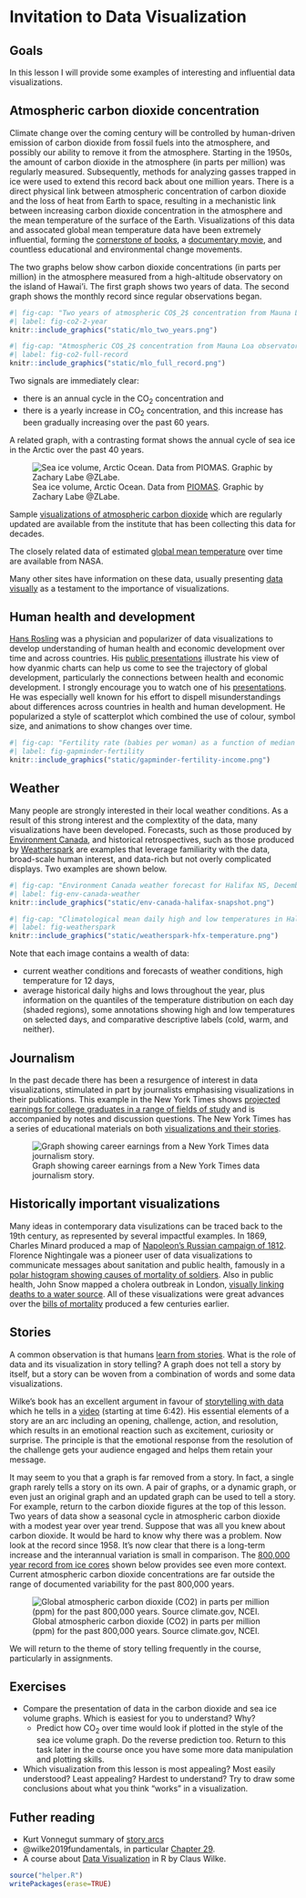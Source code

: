 # Invitation to Data Visualization {#ch-invitation}

## Goals

In this lesson I will provide some examples of interesting and influential data visualizations.

## Atmospheric carbon dioxide concentration

Climate change over the coming century will be controlled by human-driven emission of carbon dioxide from fossil fuels into the atmosphere, and possibly our ability to remove it from the atmosphere. Starting in the 1950s, the amount of carbon dioxide in the atmosphere (in parts per million) was regularly measured. Subsequently, methods for analyzing gasses trapped in ice were used to extend this record back about one million years. There is a direct physical link between atmospheric concentration of carbon dioxide and the loss of heat from Earth to space, resulting in a mechanistic link between increasing carbon dioxide concentration in the atmosphere and the mean temperature of the surface of the Earth. Visualizations of this data and assocated global mean temperature data have been extremely influential, forming the [cornerstone of books](https://en.wikipedia.org/wiki/The_Hockey_Stick_and_the_Climate_Wars), a [documentary movie](https://en.wikipedia.org/wiki/An_Inconvenient_Truth), and countless educational and environmental change movements.

The two graphs below show carbon dioxide concentrations (in parts per million) in the atmosphere measured from a high-altitude observatory on the island of Hawai'i. The first graph shows two years of data. The second graph shows the monthly record since regular observations began.

```r
#| fig-cap: "Two years of atmospheric CO$_2$ concentration from Mauna Loa observatory. Source [co2.earth](https://www.co2.earth/daily-co2) and [sioweb.ucsd.edu](https://sioweb.ucsd.edu/programs/keelingcurve/). "
#| label: fig-co2-2-year
knitr::include_graphics("static/mlo_two_years.png")
```

```r
#| fig-cap: "Atmospheric CO$_2$ concentration from Mauna Loa observatory, 1958 to present. Source [co2.earth](https://www.co2.earth/daily-co2) and [sioweb.ucsd.edu](https://sioweb.ucsd.edu/programs/keelingcurve/). "
#| label: fig-co2-full-record
knitr::include_graphics("static/mlo_full_record.png")
```

Two signals are immediately clear:

* there is an annual cycle in the CO$_2$ concentration and
* there is a yearly increase in CO$_2$ concentration, and this increase has been gradually increasing over the past 60 years.

A related graph, with a contrasting format shows the annual cycle of sea ice in the Arctic over the past 40 years.

![Sea ice volume, Arctic Ocean. Data from [PIOMAS](http://psc.apl.uw.edu/research/projects/arctic-sea-ice-volume-anomaly/). Graphic by Zachary Labe \@ZLabe.](static/sea-ice-volume.png){#fig-sea-ice}

Sample [visualizations of atmospheric carbon dioxide](https://scrippsco2.ucsd.edu/data/atmospheric_co2/primary_mlo_co2_record.html) which are regularly updated are available from the institute that has been collecting this data for decades.

The closely related data of estimated [global mean temperature](https://climate.nasa.gov/vital-signs/global-temperature/) over time are available from NASA.

Many other sites have information on these data, usually presenting [data visually](https://www.climate.gov/news-features/understanding-climate/climate-change-atmospheric-carbon-dioxide) as a testament to the importance of visualizations.

## Human health and development

[Hans Rosling](https://en.wikipedia.org/wiki/Hans_Rosling) was a physician and popularizer of data visualizations to develop understanding of human health and economic development over time and across countries. His [public presentations](https://www.ted.com/talks/hans_rosling_the_best_stats_you_ve_ever_seen) illustrate his view of how dyanmic charts can help us come to see the trajectory of global development, particularly the connections between health and economic development. I strongly encourage you to watch one of his [presentations](https://www.ted.com/talks/hans_rosling_the_best_stats_you_ve_ever_seen). He was especially well known for his effort to dispell misunderstandings about differences across countries in health and human development. He popularized a style of scatterplot which combined the use of colour, symbol size, and animations to show changes over time.

```r
#| fig-cap: "Fertility rate (babies per woman) as a function of median national income across countries. See the animated version showing how this relationship has changed over time in the video linked above. Source [gapminder.org](https://gapminder.org)"
#| label: fig-gapminder-fertility
knitr::include_graphics("static/gapminder-fertility-income.png")
```

## Weather

Many people are strongly interested in their local weather conditions. As a result of this strong interest and the complextity of the data, many visualizations have been developed. Forecasts, such as those produced by [Environment Canada](https://weather.gc.ca/city/pages/ns-19_metric_e.html), and historical retrospectives, such as those produced by [Weatherspark](https://weatherspark.com/y/28434/Average-Weather-in-Halifax-Canada-Year-Round) are examples that leverage familiarity with the data, broad-scale human interest, and data-rich but not overly complicated displays. Two examples are shown below.

```r
#| fig-cap: "Environment Canada weather forecast for Halifax NS, December 10, 2020"
#| label: fig-env-canada-weather
knitr::include_graphics("static/env-canada-halifax-snapshot.png")
```

```r
#| fig-cap: "Climatological mean daily high and low temperatures in Halifax NS from weatherspark.com"
#| label: fig-weatherspark
knitr::include_graphics("static/weatherspark-hfx-temperature.png")
```

Note that each image contains a wealth of data:

* current weather conditions and forecasts of weather conditions, high temperature for 12 days, 
* average historical daily highs and lows throughout the year, plus information on the quantiles of the temperature distribution on each day (shaded regions), some annotations showing high and low temperatures on selected days, and comparative descriptive labels (cold, warm, and neither).

## Journalism

In the past decade there has been a resurgence of interest in data visualizations, stimulated in part by journalists emphasising visualizations in their publications. This example in the New York Times shows [projected earnings for college graduates in a range of fields of study](https://www.nytimes.com/2018/01/04/learning/whats-going-on-in-this-graph-jan-9-2018.html) and is accompanied by notes and discussion questions. The New York Times has a series of educational materials on both [visualizations and their stories](https://www.nytimes.com/column/whats-going-on-in-this-graph).

![Graph showing career earnings from a New York Times data journalism story.](static/nyt-career-earnings.webp){#fig-nyt-career-earnings}

## Historically important visualizations

Many ideas in contemporary data visulizations can be traced back to the 19th century, as represented by several impactful examples. In 1869, Charles Minard produced a map of [Napoleon's Russian campaign of 1812](https://en.wikipedia.org/wiki/Charles_Joseph_Minard#The_map_of_Napoleon's_Russian_campaign). Florence Nightingale was a pioneer user of data visualizations to communicate messages about sanitation and public health, famously in a [polar histogram showing causes of mortality of soldiers](https://en.wikipedia.org/wiki/Florence_Nightingale#Statistics_and_sanitary_reform). Also in public health, John Snow mapped a cholera outbreak in London, [visually linking deaths to a water source](https://en.wikipedia.org/wiki/John_Snow#Cholera). All of these visualizations were great advances over the [bills of mortality](https://en.wikipedia.org/wiki/Bills_of_mortality) produced a few centuries earlier.

## Stories

A common observation is that humans [learn from stories](https://en.wikipedia.org/wiki/Storytelling#Storytelling_and_learning). What is the role of data and its visualization in story telling? A graph does not tell a story by itself, but a story can be woven from a combination of words and some data visualizations.

Wilke's book has an excellent argument in favour of [storytelling with data](https://clauswilke.com/dataviz/telling-a-story.html) which he tells in a [video](https://www.youtube.com/watch?v=g-AzIYsyqvo) (starting at time 6:42). His essential elements of a story are an arc including an opening, challenge, action, and resolution, which results in an emotional reaction such as excitement, curiosity or surprise. The principle is that the emotional response from the resolution of the challenge gets your audience engaged and helps them retain your message.

It may seem to you that a graph is far removed from a story. In fact, a single graph rarely tells a story on its own. A pair of graphs, or a dynamic graph, or even just an original graph and an updated graph can be used to tell a story. For example, return to the carbon dioxide figures at the top of this lesson. Two years of data show a seasonal cycle in atmospheric carbon dioxide with a modest year over year trend. Suppose that was all you knew about carbon dioxide. It would be hard to know why there was a problem. Now look at the record since 1958. It's now clear that there is a long-term increase and the interannual variation is small in comparison. The [800,000 year record from ice cores](https://www.climate.gov/news-features/understanding-climate/climate-change-atmospheric-carbon-dioxide) shown below provides see even more context. Current atmospheric carbon dioxide concentrations are far outside the range of documented variability for the past 800,000 years.

![Global atmospheric carbon dioxide (CO2) in parts per million (ppm) for the past 800,000 years. Source climate.gov, NCEI.](static/climate-gov-800k-atmospheric-carbon-dioxide-20220616.jpg){#fig-co2-800k-record}


We will return to the theme of story telling frequently in the course, particularly in assignments.

## Exercises

* Compare the presentation of data in the carbon dioxide and sea ice volume graphs. Which is easiest for you to understand? Why?
  * Predict how CO$_2$ over time would look if plotted in the style of the sea ice volume graph. Do the reverse prediction too. Return to this task later in the course once you have some more data manipulation and plotting skills.
* Which visualization from this lesson is most appealing? Most easily understood? Least appealing? Hardest to understand? Try to draw some conclusions about what you think "works" in a visualization.

## Futher reading

- Kurt Vonnegut summary of [story arcs](https://www.openculture.com/2014/02/kurt-vonnegut-masters-thesis-rejected-by-u-chicago.html)
- @wilke2019fundamentals, in particular [Chapter 29](https://clauswilke.com/dataviz/telling-a-story.html).
- A course about [Data Visualization](https://wilkelab.org/SDS375/) in R by Claus Wilke.

```r
source("helper.R")
writePackages(erase=TRUE)
```
